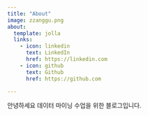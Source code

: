 ```yaml
---
title: "About"
image: zzanggu.png
about:
  template: jolla
  links:
    - icon: linkedin
      text: LinkedIn
      href: https://linkedin.com
    - icon: github
      text: Github
      href: https://github.com

---
```


안녕하세요 데이터 마이닝 수업을 위한 블로그입니다.
